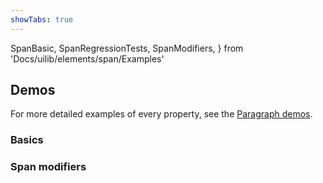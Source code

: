 ```yaml
---
showTabs: true
---
```


  SpanBasic,
  SpanRegressionTests,
  SpanModifiers,
} from 'Docs/uilib/elements/span/Examples'

## Demos

For more detailed examples of every property, see the [Paragraph demos](uilib/elements/paragraph/#demos).

### Basics

<SpanBasic />

### Span modifiers

<SpanModifiers />

<VisibleWhenVisualTest>
  <SpanRegressionTests />
</VisibleWhenVisualTest>
